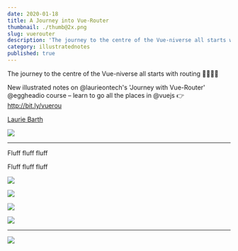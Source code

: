 ```yaml
---
date: 2020-01-18
title: A Journey into Vue-Router
thumbnail: ./thumb@2x.png
slug: vuerouter
description: 'The journey to the centre of the Vue-niverse all starts with routing'
category: illustratednotes
published: true
---
```



<NotesContainer>

The journey to the centre of the Vue-niverse all starts with routing 🚂🚂🚂🌌

New illustrated notes on @laurieontech's 'Journey with Vue-Router' @eggheadio course – learn to go all the places in @vuejs 👉http://bit.ly/vuerou 

[Laurie Barth](https://twitter.com/laurieontech)

![](https://og-image-egghead-course.now.sh/a-journey-with-vue-router)

<hr />

Fluff fluff fluff

Fluff fluff fluff

![](./VueRouter_1.png)

![](./VueRouter_2.png)

![](./VueRouter_3.png)

![](./VueRouter_4.png)

---

<div style={{margin: '0 auto', maxWidth:'400px'}}>



</div>

<VerticalSketchnote coursename="Journey with Vue-Router" courselink="http://bit.ly/vuerou">

![](./VueRouter--thumbnail.png)

</VerticalSketchnote>

</NotesContainer>